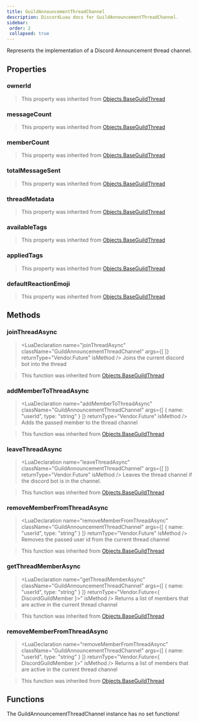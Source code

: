 ```yaml
---
title: GuildAnnouncementThreadChannel
description: DiscordLuau docs for GuildAnnouncementThreadChannel.
sidebar:
 order: 2
 collapsed: true
---
```

[//]: # (This file was automatically @generated from moonwave comments using a script. Please do not exit by hand.)
[//]: # (To actually edit documentation, make changes to the main DiscordLuau repo.)

[//]: # (----- DOCUMENT IMPORTS ----- )


[//]: # (----- DOCUMENT DESCRIPTION ----- )

Represents the implementation of a Discord Announcement thread channel.

[//]: # (----- DOCUMENT PROPERTIES ----- )

## Properties

### ownerId

<LuaProperty name="GuildAnnouncementThreadChannel.ownerId" type="string" />

> This property was inherited from [Objects.BaseGuildThread](Objects.BaseGuildThread)
### messageCount

<LuaProperty name="GuildAnnouncementThreadChannel.messageCount" type="number" />

> This property was inherited from [Objects.BaseGuildThread](Objects.BaseGuildThread)
### memberCount

<LuaProperty name="GuildAnnouncementThreadChannel.memberCount" type="number" />

> This property was inherited from [Objects.BaseGuildThread](Objects.BaseGuildThread)
### totalMessageSent

<LuaProperty name="GuildAnnouncementThreadChannel.totalMessageSent" type="number" />

> This property was inherited from [Objects.BaseGuildThread](Objects.BaseGuildThread)
### threadMetadata

<LuaProperty name="GuildAnnouncementThreadChannel.threadMetadata" type="{ archived: boolean, autoArchiveDuration: number, archiveTimestamp: string, locked: boolean, invitable: boolean?, createTimestamp: string? }," />

> This property was inherited from [Objects.BaseGuildThread](Objects.BaseGuildThread)
### availableTags

<LuaProperty name="GuildAnnouncementThreadChannel.availableTags" type="{ { id: string, name: string, moderated: boolean, emojiId: string?, emojiName: string? } }," />

> This property was inherited from [Objects.BaseGuildThread](Objects.BaseGuildThread)
### appliedTags

<LuaProperty name="GuildAnnouncementThreadChannel.appliedTags" type="{ string }" />

> This property was inherited from [Objects.BaseGuildThread](Objects.BaseGuildThread)
### defaultReactionEmoji

<LuaProperty name="GuildAnnouncementThreadChannel.defaultReactionEmoji" type="Objects.DiscordEmoji" />

> This property was inherited from [Objects.BaseGuildThread](Objects.BaseGuildThread)

[//]: # (----- DOCUMENT METHODS ----- )

## Methods

### joinThreadAsync

> <LuaDeclaration name="joinThreadAsync" className="GuildAnnouncementThreadChannel" args={[  ]} returnType="Vendor.Future<unknown>" isMethod />
Joins the current discord bot into the thread

> This function was inherited from [Objects.BaseGuildThread](Objects.BaseGuildThread)
### addMemberToThreadAsync

> <LuaDeclaration name="addMemberToThreadAsync" className="GuildAnnouncementThreadChannel" args={[ { name: "userId", type: "string" } ]} returnType="Vendor.Future<unknown>" isMethod />
Adds the passed member to the thread channel

> This function was inherited from [Objects.BaseGuildThread](Objects.BaseGuildThread)
### leaveThreadAsync

> <LuaDeclaration name="leaveThreadAsync" className="GuildAnnouncementThreadChannel" args={[  ]} returnType="Vendor.Future<unknown>" isMethod />
Leaves the thread channel if the discord bot is in the channel.

> This function was inherited from [Objects.BaseGuildThread](Objects.BaseGuildThread)
### removeMemberFromThreadAsync

> <LuaDeclaration name="removeMemberFromThreadAsync" className="GuildAnnouncementThreadChannel" args={[ { name: "userId", type: "string" } ]} returnType="Vendor.Future<unknown>" isMethod />
Removes the passed user id from the current thread channel

> This function was inherited from [Objects.BaseGuildThread](Objects.BaseGuildThread)
### getThreadMemberAsync

> <LuaDeclaration name="getThreadMemberAsync" className="GuildAnnouncementThreadChannel" args={[ { name: "userId", type: "string" } ]} returnType="Vendor.Future<{ DiscordGuildMember }>" isMethod />
Returns a list of members that are active in the current thread channel

> This function was inherited from [Objects.BaseGuildThread](Objects.BaseGuildThread)
### removeMemberFromThreadAsync

> <LuaDeclaration name="removeMemberFromThreadAsync" className="GuildAnnouncementThreadChannel" args={[ { name: "userId", type: "string" } ]} returnType="Vendor.Future<{ DiscordGuildMember }>" isMethod />
Returns a list of members that are active in the current thread channel

> This function was inherited from [Objects.BaseGuildThread](Objects.BaseGuildThread)

[//]: # (----- DOCUMENT FUNCTIONS ----- )

## Functions

The GuildAnnouncementThreadChannel instance has no set functions!

